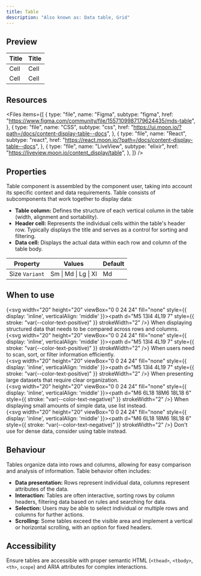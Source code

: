 ```yaml
---
title: Table
description: "Also known as: Data table, Grid"
---
```


## Preview

<div className="w-full bg-primary h-[320px] flex items-center justify-center border border-primary gap-4 not-prose">    
    <table className="moon-table w-[320px]">
      <thead>
        <tr>
          <th>
            Title
          </th>
          <th>
            Title
          </th>
        </tr>
      </thead>
      <tbody>
        <tr>
          <td>
            Cell
          </td>
          <td>
            Cell
          </td>
        </tr>
        <tr>
          <td>
            Cell
          </td>
          <td>
            Cell
          </td>
        </tr>
      </tbody>
    </table>
</div>


## Resources

<Files
  items={[
    {
      type: "file",
      name: "Figma",
      subtype: "figma",
      href: "https://www.figma.com/community/file/1557109987179624435/mds-table",
    },
    {
      type: "file",
      name: "CSS",
      subtype: "css",
      href: "https://ui.moon.io/?path=/docs/content-display-table--docs",
    },
    {
      type: "file",
      name: "React",
      subtype: "react",
      href: "https://react.moon.io/?path=/docs/content-display-table--docs",
    },
    {
      type: "file",
      name: "LiveView",
      subtype: "elixir",
      href: "https://liveview.moon.io/content_display/table",
    },
  ]}
/>

## Properties

Table component is assembled by the component user, taking into account its specific context and data requirements. Table consists of subcomponents that work together to display data:

- **Table column:** Defines the structure of each vertical column in the table (width, alignment and sortability).
- **Header cell:** Represents the individual cells within the table's header row. Typically displays the title and serves as a control for sorting and filtering.
- **Data cell:** Displays the actual data within each row and column of the table body.

| **Property**           | **Values**                                            | **Default** |
| ---------------------- | ----------------------------------------------------- | ----------- |
| Size `Variant`         | Sm \| Md \| Lg \| Xl                                  | Md          |


## When to use

{<svg width="20" height="20" viewBox="0 0 24 24" fill="none" style={{ display: 'inline', verticalAlign: 'middle' }}><path d="M5 13l4 4L19 7" style={{ stroke: "var(--color-text-positive)" }} strokeWidth="2" /></svg>} When displaying structured data that needs to be compared across rows and columns. <br/>
{<svg width="20" height="20" viewBox="0 0 24 24" fill="none" style={{ display: 'inline', verticalAlign: 'middle' }}><path d="M5 13l4 4L19 7" style={{ stroke: "var(--color-text-positive)" }} strokeWidth="2" /></svg>} When users need to scan, sort, or filter information efficiently. <br/>
{<svg width="20" height="20" viewBox="0 0 24 24" fill="none" style={{ display: 'inline', verticalAlign: 'middle' }}><path d="M5 13l4 4L19 7" style={{ stroke: "var(--color-text-positive)" }} strokeWidth="2" /></svg>} When presenting large datasets that require clear organization. <br/>
{<svg width="20" height="20" viewBox="0 0 24 24" fill="none" style={{ display: 'inline', verticalAlign: 'middle' }}><path d="M6 6L18 18M6 18L18 6" style={{ stroke: "var(--color-text-negative)" }} strokeWidth="2" /></svg>} When displaying small amounts of simple data, use list instead. <br/>
{<svg width="20" height="20" viewBox="0 0 24 24" fill="none" style={{ display: 'inline', verticalAlign: 'middle' }}><path d="M6 6L18 18M6 18L18 6" style={{ stroke: "var(--color-text-negative)" }} strokeWidth="2" /></svg>} Don't use for dense data, consider using table instead. <br/>

## Behaviour

Tables organize data into rows and columns, allowing for easy comparison and analysis of information. Table behavior often includes:

- **Data presentation:** Rows represent individual data, columns represent attributes of the data.
- **Interaction:** Tables are often interactive, sorting rows by column headers, filtering data based on rules and searching for data.
- **Selection:** Users may be able to select individual or multiple rows and columns for further actions.
- **Scrolling:** Some tables exceed the visible area and implement a vertical or horizontal scrolling, with an option for fixed headers.

## Accessibility

Ensure tables are accessible with proper semantic HTML (`<thead>`, `<tbody>`, `<th>`, `scope`) and ARIA attributes for complex interactions.
